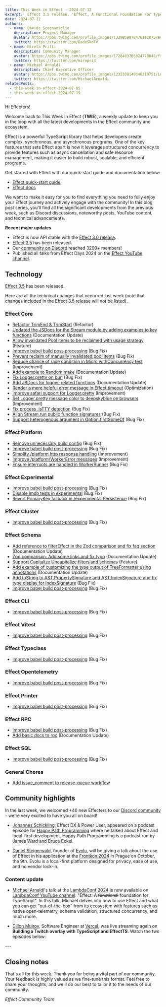 ```yaml
---
title: This Week in Effect - 2024-07-12
excerpt:  Effect 3.5 release. 'Effect, A Functional Foundation For TypeScript' by Michael Arnaldi.
date: 2024-07-12
authors:
  - name: Davide Scognamiglio
    description: Project Manager
    avatar: https://pbs.twimg.com/profile_images/1329959878476111875/evHG8VX6_400x400.jpg
    twitter: https://twitter.com/DadeSkoTV
  - name: Mirela Prifti
    description: Community Manager
    avatar: https://pbs.twimg.com/profile_images/1728403785024770048/frKphayT_400x400.jpg
    twitter: https://twitter.com/mirepri4
  - name: Michael Arnaldi
    description: Chief Executive Officer
    avatar: https://pbs.twimg.com/profile_images/1232338149340319751/Ln9nNWyk_400x400.jpg
    twitter: https://twitter.com/MichaelArnaldi
relatedPosts:
  - this-week-in-effect-2024-07-05
  - this-week-in-effect-2024-07-19
---
```


Hi Effecters! 

Welcome back to This Week In Effect (**TWIE**), a weekly update to keep you in the loop with all the latest developments in the Effect community and ecosystem.

Effect is a powerful TypeScript library that helps developers create complex, synchronous, and asynchronous programs. One of the key features that sets Effect apart is how it leverages structured concurrency to provide features such as async cancellation and safe resource management, making it easier to build robust, scalable, and efficient programs.

Get started with Effect with our quick-start guide and documentation below:

- [Effect quick-start guide](/docs/quickstart)
- [Effect docs](/docs/introduction)

We want to make it easy for you to find everything you need to fully enjoy your Effect journey and actively engage with the community! In this blog post series, you'll find all the significant developments from the previous week, such as Discord discussions, noteworthy posts, YouTube content, and technical advancements.

**Recent major updates**

- Effect is now API stable with the [Effect 3.0 release](https://effect.website/blog/effect-3.0).
- [Effect 3.5](https://effect.website/blog/effect-3.5) has been released.
- Our [community on Discord](https://discord.gg/effect-ts) reached 3200+ members!
- Published all talks from Effect Days 2024 on the [Effect YouTube channel](https://www.youtube.com/@effect-ts).


## Technology

[Effect 3.5](https://effect.website/blog/effect-3.5) has been released.

Here are all the technical changes that occurred last week (note that changes included in the Effect 3.5 release will not be listed).

### Effect Core
+ [Refactor TrimEnd & TrimStart](https://github.com/Effect-TS/effect/pull/3181) (Refactor)
+ [Updated the JSDocs for the Stream module by adding examples to key functions](https://github.com/Effect-TS/effect/pull/3204) (Documentation Update)
+ [Allow invalidated Pool items to be reclaimed with usage strategy](https://github.com/Effect-TS/effect/pull/3202) (Feature)
+ [Improve babel build post-processing](https://github.com/Effect-TS/effect/pull/3206) (Bug Fix)
+ [Prevent reclaim of manually invalidated pool items](https://github.com/Effect-TS/effect/pull/3210) (Bug Fix)
+ [Reduce chance of race condition in Micro withConcurrency test](https://github.com/Effect-TS/effect/pull/3211) (Improvement)
+ [Add example to Random.make](https://github.com/Effect-TS/effect/pull/3219/) (Documentation Update)
+ [Fix Logger.pretty on bun](https://github.com/Effect-TS/effect/pull/3220) (Bug Fix)
+ [Add JSDocs for logger-related functions](https://github.com/Effect-TS/effect/pull/3221) (Documentation Update)
+ [Render a more helpful error message in Effect.timeout](https://github.com/Effect-TS/effect/pull/3228) (Optimization)
+ [Improve safari support for Logger.pretty](https://github.com/Effect-TS/effect/pull/3235) (Improvement)
+ [Set Logger.pretty message color to deepskyblue on browsers](https://github.com/Effect-TS/effect/pull/3236) (Improvement)
+ [Fix process .isTTY detection](https://github.com/Effect-TS/effect/pull/3240) (Bug Fix)
+ [Align Stream.run public function signatures](https://github.com/Effect-TS/effect/pull/3238) (Bug Fix)
+ [Support heterogenous argument in Option.firstSomeOf](https://github.com/Effect-TS/effect/pull/3230) (Bug Fix)

### Effect Platform
+ [Remove unnecessary build config](https://github.com/Effect-TS/effect/pull/3207) (Bug Fix)
+ [Improve babel build post-processing](https://github.com/Effect-TS/effect/pull/3206) (Bug Fix)
+ [Simplify /platform http response handling](https://github.com/Effect-TS/effect/pull/3209) (Improvement)
+ [Improve /platform/WorkerError messages](https://github.com/Effect-TS/effect/pull/3223) (Improvement)
+ [Ensure interrupts are handled in WorkerRunner](https://github.com/Effect-TS/effect/pull/3241) (Bug Fix)

### Effect Experimental
+ [Improve babel build post-processing](https://github.com/Effect-TS/effect/pull/3206) (Bug Fix)
+ [Disable lmdb tests in experimental](https://github.com/Effect-TS/effect/pull/3217) (Bug Fix)
+ [Revert PrimaryKey fallback in /experimental Persistence](https://github.com/Effect-TS/effect/pull/3233) (Bug Fix)

### Effect Cluster
+ [Improve babel build post-processing](https://github.com/Effect-TS/effect/pull/3206) (Bug Fix)

### Effect Schema
+ [Add reference to filterEffect in the Zod comparison and fix faq section](https://github.com/Effect-TS/effect/pull/3182) (Documentation Update)
+ [Zod comparison: Add some links and fix typo](https://github.com/Effect-TS/effect/pull/3183) (Documentation Update)
+ [Support Capitalize Uncapitalize filters and schemas](https://github.com/Effect-TS/effect/pull/3192) (Feature)
+ [Add example of customizing the type output of TreeFormatter using annotations](https://github.com/Effect-TS/effect/pull/3193) (Documentation Update)
+ [Add toString to AST.PropertySignature and AST.IndexSignature and fix type display for IndexSignature](https://github.com/Effect-TS/effect/pull/3198) (Bug Fix)
+ [Improve babel build post-processing](https://github.com/Effect-TS/effect/pull/3206) (Bug Fix)

### Effect CLI
+ [Improve babel build post-processing](https://github.com/Effect-TS/effect/pull/3206) (Bug Fix)

### Effect Vitest
+ [Improve babel build post-processing](https://github.com/Effect-TS/effect/pull/3206) (Bug Fix)

### Effect Typeclass
+ [Improve babel build post-processing](https://github.com/Effect-TS/effect/pull/3206) (Bug Fix)

### Effect Opentelemetry
+ [Improve babel build post-processing](https://github.com/Effect-TS/effect/pull/3206) (Bug Fix)

### Effect Printer
+ [Improve babel build post-processing](https://github.com/Effect-TS/effect/pull/3206) (Bug Fix)

### Effect RPC
+ [Improve babel build post-processing](https://github.com/Effect-TS/effect/pull/3206) (Bug Fix)
+ [Add basic docs to rpc](https://github.com/Effect-TS/effect/pull/3214) (Documentation Update)

### Effect SQL
+ [Improve babel build post-processing](https://github.com/Effect-TS/effect/pull/3206) (Bug Fix)

### General Chores
+ [Add issue_comment to release-queue workflow](https://github.com/Effect-TS/effect/pull/3242)

## Community highlights

In the last week, we welcomed +40 new Effecters to our [Discord community](https://discord.gg/effect-ts) - we're very excited to have you all on board! 

+ [Johannes Schickling](https://x.com/schickling), Effect DX & Power User, appeared on a podcast episode for [Happy Path Programming](https://podcasters.spotify.com/pod/show/happypathprogramming/episodes/101-Effects-and-Local-First-with-Johannes-Schickling-e2lkhkj) where he talked about Effect and local-first development. Happy Path Programming is a podcast run by James Ward and Bruce Eckel.
<Tweet id="1810351642874978448" />

+ [Daniel Steigerwald](https://x.com/steida), founder of [Evolu](https://www.evolu.dev), will be giving a talk about the use of Effect in his application at the [Frontkon 2024](https://www.frontkon.cz) in Prague on October, the 9th. Evolu is a local-first platform designed for privacy, ease of use, and no vendor lock-in.
<Tweet id="1805126236529627137" />

### Content update

+ [Michael Arnaldi](https://x.com/MichaelArnaldi)'s talk at the [LambdaConf 2024](https://x.com/lambda_conf) is now available on [LambdaConf YouTube channel](https://www.youtube.com/@LambdaConf): "Effect: A ~~functional~~ foundation for TypeScript". In this talk, Michael delves into how to use Effect and what you can get "out-of-the-box" from its ecosystem with features such as native open-telemetry, schema validation, structured concurrency, and much more.
<YouTube url="https://www.youtube.com/embed/BHuY6w9ed5o?si=c4jVrsQM35WeqwVd" />

+ [Dillon Mulroy](https://twitter.com/dillon_mulroy), Software Engineer at [Vercel](https://vercel.com), was live streaming again on **Building a Twitch overlay with TypeScript and EffectTS**. Watch the two episodes below:
<TwitchPlayerNonInteractive video="2189757748" />
---
<TwitchPlayerNonInteractive video="2192282409" />

## Closing notes

That's all for this week. Thank you for being a vital part of our community. Your feedback is highly valued as we fine-tune this format. Feel free to share your thoughts, and we'll do our best to tailor it to the needs of our community.

_Effect Community Team_
